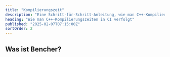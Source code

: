 ```yaml
---
title: "Kompilierungszeit"
description: "Eine Schritt-für-Schritt-Anleitung, wie man C++-Kompilierungszeiten in CI verfolgt"
heading: "Wie man C++-Kompilierungszeiten in CI verfolgt"
published: "2025-02-07T07:15:00Z"
sortOrder: 2
---
```



<Intro
  lang="C++"
/>

## Was ist Bencher?

<BencherIntro />

<Steps
  lang="C++"
  flagUrl="/de/docs/explanation/adapters/#%EF%B8%8F-build-time"
  adapterUrl="/de/docs/explanation/adapters/#-json"
/>

<BuildTimeInner>
  <CppBuild />
</BuildTimeInner>

<CallToAction lang={Language.de} />